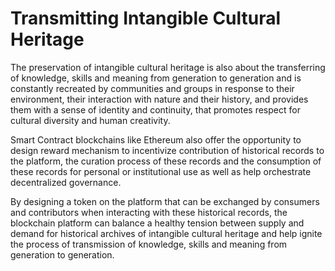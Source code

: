 # Transmitting Intangible Cultural Heritage

The preservation of intangible cultural heritage is also about the transferring of knowledge, skills and meaning from generation to generation and is constantly recreated by communities and groups in response to their environment, their interaction with nature and their history, and provides them with a sense of identity and continuity, that promotes respect for cultural diversity and human creativity.

Smart Contract blockchains like Ethereum also offer the opportunity to design reward mechanism to incentivize contribution of historical records to the platform, the curation process of these records and the consumption of these records for personal or institutional use as well as help orchestrate decentralized governance.

By designing a token on the platform that can be exchanged by consumers and contributors when interacting with these historical records, the blockchain platform can balance a healthy tension between supply and demand for historical archives of intangible cultural heritage and help ignite the process of transmission of knowledge, skills and meaning from generation to generation.
